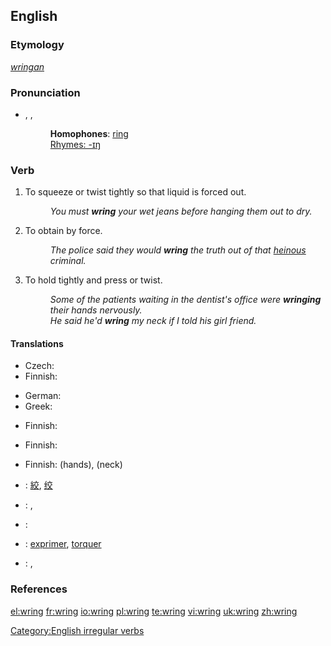 ==English==

===Etymology===
{{OE.}} ''[[wringan]]''

===Pronunciation===
*{{AHD|rĭng}}, {{IPA|/ɹɪŋ/}}, {{SAMPA|/rIN/}}
*: '''Homophones''': [[ring]]
*: [[Rhymes:English:-ɪŋ|Rhymes: -ɪŋ]]

===Verb===
{{en-verb|wrings|wringing|'''[[wrang]]''' or '''[[wrung]]'''|wrung}}

# To squeeze or twist tightly so that liquid is forced out.
#: ''You must '''wring''' your wet jeans before hanging them out to dry.''
# To obtain by force.
#: ''The police said they would '''wring''' the truth out of that [[heinous]] criminal.''
# To hold tightly and press or twist.
#: ''Some of the patients waiting in the dentist's office were '''wringing''' their hands nervously.''
#: ''He said he'd '''wring''' my neck if I told his girl friend.''

====Translations====
{{trans-top|to squeeze or twist tightly so that liquid is forced out}}
* Czech: {{t-|cs|ždímat}}
* Finnish: {{t-|fi|vääntää}}
{{trans-mid}}
* German: {{t-|de|wringen}}
*Greek: {{t+|el|στείβω|sc=Grek}}
{{trans-bottom}}

{{trans-top|to force out liquid by squeezing or twisting tightly}}
* Finnish: {{t-|fi|vääntää}} 
{{trans-mid}}
{{trans-bottom}}

{{trans-top|to obtain by force}}
* Finnish: {{t-|fi|puristaa}}
{{trans-mid}}
{{trans-bottom}}

{{trans-top|to hold tightly and press or twist}}
* Finnish: {{t-|fi|väännellä}}(hands), {{t-|fi|vääntää}} {{t-|fi|niskat nurin}} (neck)
{{trans-mid}}
{{trans-bottom}}

{{ttbc-top}}
* {{ttbc|CJKV Characters}}: [[絞]], [[绞]]
* {{ttbc|Dutch}}: {{t+|nl|wringen}}, {{t-|nl|uitwringen}}
* {{ttbc|French}}: {{t+|fr|tordre}}
* {{ttbc|Interlingua}}: [[exprimer]], [[torquer]]
* {{ttbc|Spanish}}: {{t-|es|exprimir}}, {{t-|es|retorcer}}
{{trans-bottom}}

===References===
{{R:Century 1911}}
{{R:Webster 1913}}

[[Category:English irregular verbs]]

[[el:wring]]
[[fr:wring]]
[[io:wring]]
[[pl:wring]]
[[te:wring]]
[[vi:wring]]
[[uk:wring]]
[[zh:wring]]